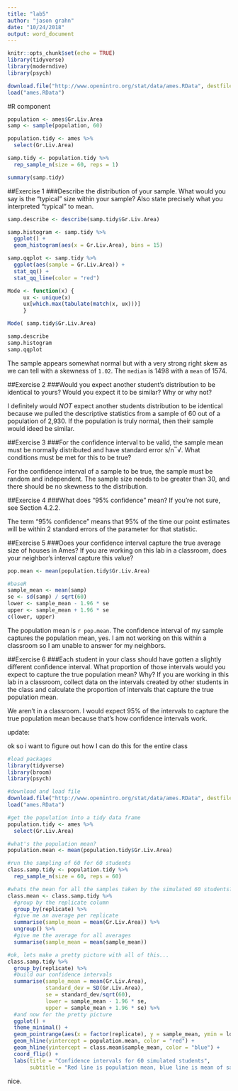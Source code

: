 ```yaml
---
title: "lab5"
author: "jason grahn"
date: "10/24/2018"
output: word_document
---
```


```r
knitr::opts_chunk$set(echo = TRUE)
library(tidyverse)
library(moderndive)
library(psych)

download.file("http://www.openintro.org/stat/data/ames.RData", destfile = "ames.RData")
load("ames.RData")

```

#R component

```r
population <- ames$Gr.Liv.Area
samp <- sample(population, 60)

population.tidy <- ames %>% 
  select(Gr.Liv.Area)

samp.tidy <- population.tidy %>% 
  rep_sample_n(size = 60, reps = 1)

summary(samp.tidy)
```

##Exercise 1
###Describe the distribution of your sample. What would you say is the “typical” size within your sample? Also state precisely what you interpreted “typical” to mean.
```r
samp.describe <- describe(samp.tidy$Gr.Liv.Area)

samp.histogram <- samp.tidy %>% 
  ggplot() +
  geom_histogram(aes(x = Gr.Liv.Area), bins = 15)

samp.qqplot <- samp.tidy %>% 
  ggplot(aes(sample = Gr.Liv.Area)) + 
  stat_qq() +
  stat_qq_line(color = "red")

Mode <- function(x) {
     ux <- unique(x)
     ux[which.max(tabulate(match(x, ux)))]
     }

Mode( samp.tidy$Gr.Liv.Area)

samp.describe
samp.histogram
samp.qqplot
```

The sample appears somewhat normal but with a very strong right skew as we can tell with a skewness of `1.02`. The `median` is 1498 with a `mean` of 1574. 

##Exercise 2
###Would you expect another student’s distribution to be identical to yours? Would you expect it to be similar? Why or why not?

I definitely would _NOT_ expect another students distribution to be identical because we pulled the descriptive statistics from a sample of 60 out of a population of 2,930. If the population is truly normal, then their sample would ideed be similar. 

##Exercise 3
###For the confidence interval to be valid, the sample mean must be normally distributed and have standard error s/n‾√. What conditions must be met for this to be true?

For the confidence interval of a sample to be true, the sample must be random and independent. The sample size needs to be greater than 30, and there should be no skewness to the distribution.

##Exercise 4
###What does “95% confidence” mean? If you’re not sure, see Section 4.2.2.

The term "95% confidence" means that 95% of the time our point estimates will be within 2 standard errors of the parameter for that statistic.

##Exercise 5
###Does your confidence interval capture the true average size of houses in Ames? If you are working on this lab in a classroom, does your neighbor’s interval capture this value?

```r
pop.mean <- mean(population.tidy$Gr.Liv.Area) 

#baseR
sample_mean <- mean(samp)
se <- sd(samp) / sqrt(60)
lower <- sample_mean - 1.96 * se
upper <- sample_mean + 1.96 * se
c(lower, upper)
```

The population mean is `r pop.mean`. The confidence interval of my sample captures the population mean, yes. I am not working on this within a classroom so I am unable to answer for my neighbors.


##Exercise 6
###Each student in your class should have gotten a slightly different confidence interval. What proportion of those intervals would you expect to capture the true population mean? Why? If you are working in this lab in a classroom, collect data on the intervals created by other students in the class and calculate the proportion of intervals that capture the true population mean.

We aren't in a classroom. I would expect 95% of the intervals to capture the true population mean because that's how confidence intervals work. 

update:

ok so i want to figure out how I can do this for the entire class

```r
#load packages
library(tidyverse)
library(broom)
library(psych)

#download and load file
download.file("http://www.openintro.org/stat/data/ames.RData", destfile = "ames.RData")
load("ames.RData")

#get the population into a tidy data frame
population.tidy <- ames %>% 
  select(Gr.Liv.Area)

#what's the population mean?
population.mean <- mean(population.tidy$Gr.Liv.Area)

#run the sampling of 60 for 60 students
class.samp.tidy <- population.tidy %>% 
  rep_sample_n(size = 60, reps = 60)

#whats the mean for all the samples taken by the simulated 60 students?
class.mean <- class.samp.tidy %>% 
  #group by the replicate column
  group_by(replicate) %>% 
  #give me an average per replicate
  summarise(sample_mean = mean(Gr.Liv.Area)) %>% 
  ungroup() %>% 
  #give me the average for all averages
  summarise(sample_mean = mean(sample_mean))

#ok, lets make a pretty picture with all of this...
class.samp.tidy %>% 
  group_by(replicate) %>% 
  #build our confidence intervals
  summarise(sample_mean = mean(Gr.Liv.Area),
            standard_dev = SD(Gr.Liv.Area),
            se = standard_dev/sqrt(60),
            lower = sample_mean - 1.96 * se,
            upper = sample_mean + 1.96 * se) %>% 
  #and now for the pretty picture
  ggplot() +
  theme_minimal() +
  geom_pointrange(aes(x = factor(replicate), y = sample_mean, ymin = lower, ymax = upper), alpha = 0.5) + 
  geom_hline(yintercept = population.mean, color = "red") +
  geom_hline(yintercept = class.mean$sample_mean, color = "blue") +
  coord_flip() +
  labs(title = "Confidence intervals for 60 simulated students",
       subtitle = "Red line is population mean, blue line is mean of sample means")
```

nice.